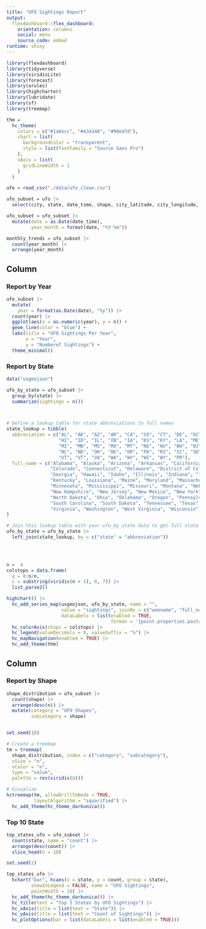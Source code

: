 ```yaml
---
title: "UFO Sightings Report"
output: 
  flexdashboard::flex_dashboard:
    orientation: columns
    social: menu
    source_code: embed
runtime: shiny
---
```


```r
library(flexdashboard)
library(tidyverse)
library(viridisLite)
library(forecast)
library(arules)
library(highcharter)
library(lubridate)
library(sf)
library(treemap)

thm = 
  hc_theme(
    colors = c("#1a6ecc", "#434348", "#90ed7d"),
    chart = list(
      backgroundColor = "transparent",
      style = list(fontFamily = "Source Sans Pro")
    ),
    xAxis = list(
      gridLineWidth = 1
    )
  )

```



```r
ufo = read_csv("./data/ufo_clean.csv")

ufo_subset = ufo |>
  select(city, state, date_time, shape, city_latitude, city_longitude, dist, location)

ufo_subset = ufo_subset |>
  mutate(date = as.Date(date_time),
         year_month = format(date, "%Y-%m"))

monthly_trends = ufo_subset |>
  count(year_month) |>
  arrange(year_month)

```



Column {data-width=600}
-----------------------------------------------------------------------

### Report by Year



```r
ufo_subset |>
  mutate(
    year = format(as.Date(date), "%y")) |>
  count(year) |>
  ggplot(aes(x = as.numeric(year), y = n)) +
  geom_line(color = "blue") +
  labs(title = "UFO Sightings Per Year",
       x = "Year",
       y = "Numberof Sightings") +
  theme_minimal()
```

### Report by State

```r
data("usgeojson")

ufo_by_state = ufo_subset |>
  group_by(state) |>
  summarize(sightings = n())



# Define a lookup table for state abbreviations to full names
state_lookup = tibble(
  abbreviation = c("AL", "AK", "AZ", "AR", "CA", "CO", "CT", "DE", "DC", "FL", "GA", 
                   "HI", "ID", "IL", "IN", "IA", "KS", "KY", "LA", "ME", "MD", "MA", 
                   "MI", "MN", "MS", "MO", "MT", "NE", "NV", "NH", "NJ", "NM", "NY", 
                   "NC", "ND", "OH", "OK", "OR", "PA", "RI", "SC", "SD", "TN", "TX", 
                   "UT", "VT", "VA", "WA", "WV", "WI", "WY", "PR"),
  full_name = c("Alabama", "Alaska", "Arizona", "Arkansas", "California", 
                "Colorado", "Connecticut", "Delaware", "District of Columbia", "Florida", 
                "Georgia", "Hawaii", "Idaho", "Illinois", "Indiana", "Iowa", "Kansas", 
                "Kentucky", "Louisiana", "Maine", "Maryland", "Massachusetts", "Michigan", 
                "Minnesota", "Mississippi", "Missouri", "Montana", "Nebraska", "Nevada", 
                "New Hampshire", "New Jersey", "New Mexico", "New York", "North Carolina", 
                "North Dakota", "Ohio", "Oklahoma", "Oregon", "Pennsylvania", "Rhode Island", 
                "South Carolina", "South Dakota", "Tennessee", "Texas", "Utah", "Vermont", 
                "Virginia", "Washington", "West Virginia", "Wisconsin", "Wyoming", "Puerto Rico")
)

# Join this lookup table with your ufo_by_state data to get full state names
ufo_by_state = ufo_by_state |>
  left_join(state_lookup, by = c("state" = "abbreviation"))


            

n =  4
colstops = data.frame(
  q = 0:n/n,
  c = substring(viridis(n + 1), 0, 7)) |>
  list_parse2()

highchart() |>
  hc_add_series_map(usgeojson, ufo_by_state, name = "",
                    value = "sightings", joinBy = c("woename", "full_name"),
                    dataLabels = list(enabled = TRUE,
                                      format = '{point.properties.postalcode}')) |>
  hc_colorAxis(stops = colstops) |>
  hc_legend(valueDecimals = 0, valueSuffix = "%") |>
  hc_mapNavigation(enabled = TRUE) |>
  hc_add_theme(thm)
```

Column {.tabset data-width=400}
-----------------------------------------------------------------------

### Report by Shape

```r
shape_distribution = ufo_subset |>
  count(shape) |>
  arrange(desc(n)) |>
  mutate(category = "UFO Shapes",
         subcategory = shape)


set.seed(10)

# Create a treemap
tm = treemap(
  shape_distribution, index = c("category", "subcategory"),
  vSize = "n",
  vColor = "n",
  type = "value",
  palette = rev(viridis(6)))

# Visualize
hctreemap(tm, allowDrillToNode = TRUE,
          layoutAlgorithm = "squarified") |>
  hc_add_theme(hc_theme_darkunica())
```


### Top 10 State

```r
top_states_ufo = ufo_subset |>
  count(state, name = "count") |>
  arrange(desc(count)) |>
  slice_head(n = 10) 

set.seed(2)

top_states_ufo |>
  hchart("bar", hcaes(x = state, y = count, group = state),
         showInLegend = FALSE, name = "UFO Sightings", 
         pointWidth = 10) |>
  hc_add_theme(hc_theme_darkunica()) |>
  hc_title(text = "Top 5 States by UFO Sightings") |>
  hc_xAxis(title = list(text = "State")) |>
  hc_yAxis(title = list(text = "Count of Sightings")) |>
  hc_plotOptions(bar = list(dataLabels = list(enabled = TRUE)))
```
